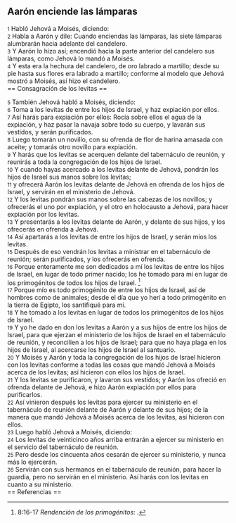 == Aarón enciende las lámparas ==

{{anchor|1}} <small>1</small> Habló Jehová a Moisés, diciendo:<br>
{{anchor|2}} <small>2</small> Habla a Aarón y dile: Cuando enciendas las lámparas, las siete lámparas alumbrarán hacia adelante del candelero.<br>
{{anchor|3}} <small>3</small> Y Aarón lo hizo así; encendió hacia la parte anterior del candelero sus lámparas, como Jehová lo mandó a Moisés.<br>
{{anchor|4}} <small>4</small> Y esta era la hechura del candelero, de oro labrado a martillo; desde su pie hasta sus flores era labrado a martillo; conforme al modelo que Jehová mostró a Moisés, así hizo el candelero.<br>
== Consagración de los levitas ==

{{anchor|5}} <small>5</small> También Jehová habló a Moisés, diciendo:<br>
{{anchor|6}} <small>6</small> Toma a los levitas de entre los hijos de Israel, y haz expiación por ellos.<br>
{{anchor|7}} <small>7</small> Así harás para expiación por ellos: Rocía sobre ellos el agua de la expiación, y haz pasar la navaja sobre todo su cuerpo, y lavarán sus vestidos, y serán purificados.<br>
{{anchor|8}} <small>8</small> Luego tomarán un novillo, con su ofrenda de flor de harina amasada con aceite; y tomarás otro novillo para expiación.<br>
{{anchor|9}} <small>9</small> Y harás que los levitas se acerquen delante del tabernáculo de reunión, y reunirás a toda la congregación de los hijos de Israel.<br>
{{anchor|10}} <small>10</small> Y cuando hayas acercado a los levitas delante de Jehová, pondrán los hijos de Israel sus manos sobre los levitas;<br>
{{anchor|11}} <small>11</small> y ofrecerá Aarón los levitas delante de Jehová en ofrenda de los hijos de Israel, y servirán en el ministerio de Jehová.<br>
{{anchor|12}} <small>12</small> Y los levitas pondrán sus manos sobre las cabezas de los novillos; y ofrecerás el uno por expiación, y el otro en holocausto a Jehová, para hacer expiación por los levitas.<br>
{{anchor|13}} <small>13</small> Y presentarás a los levitas delante de Aarón, y delante de sus hijos, y los ofrecerás en ofrenda a Jehová.<br>
{{anchor|14}} <small>14</small> Así apartarás a los levitas de entre los hijos de Israel, y serán míos los levitas.<br>
{{anchor|15}} <small>15</small> Después de eso vendrán los levitas a ministrar en el tabernáculo de reunión; serán purificados, y los ofrecerás en ofrenda.<br>
{{anchor|16}} <small>16</small> Porque enteramente me son dedicados a mí los levitas de entre los hijos de Israel, en lugar de todo primer nacido; los he tomado para mí en lugar de los primogénitos de todos los hijos de Israel. <ref>8:16-17 ''Rendención de los primogénitos'': {{lib|LU|122|9|1}}.</ref><br>
{{anchor|17}} <small>17</small> Porque mío es todo primogénito de entre los hijos de Israel, así de hombres como de animales; desde el día que yo herí a todo primogénito en la tierra de Egipto, los santifiqué para mí.<br>
{{anchor|18}} <small>18</small> Y he tomado a los levitas en lugar de todos los primogénitos de los hijos de Israel.<br>
{{anchor|19}} <small>19</small> Y yo he dado en don los levitas a Aarón y a sus hijos de entre los hijos de Israel, para que ejerzan el ministerio de los hijos de Israel en el tabernáculo de reunión, y reconcilien a los hijos de Israel; para que no haya plaga en los hijos de Israel, al acercarse los hijos de Israel al santuario.<br>
{{anchor|20}} <small>20</small> Y Moisés y Aarón y toda la congregación de los hijos de Israel hicieron con los levitas conforme a todas las cosas que mandó Jehová a Moisés acerca de los levitas; así hicieron con ellos los hijos de Israel.<br>
{{anchor|21}} <small>21</small> Y los levitas se purificaron, y lavaron sus vestidos; y Aarón los ofreció en ofrenda delante de Jehová, e hizo Aarón expiación por ellos para purificarlos.<br>
{{anchor|22}} <small>22</small> Así vinieron después los levitas para ejercer su ministerio en el tabernáculo de reunión delante de Aarón y delante de sus hijos; de la manera que mandó Jehová a Moisés acerca de los levitas, así hicieron con ellos.<br>
{{anchor|23}} <small>23</small> Luego habló Jehová a Moisés, diciendo:<br>
{{anchor|24}} <small>24</small> Los levitas de veinticinco años arriba entrarán a ejercer su ministerio en el servicio del tabernáculo de reunión.<br>
{{anchor|25}} <small>25</small> Pero desde los cincuenta años cesarán de ejercer su ministerio, y nunca más lo ejercerán.<br>
{{anchor|26}} <small>26</small> Servirán con sus hermanos en el tabernáculo de reunión, para hacer la guardia, pero no servirán en el ministerio. Así harás con los levitas en cuanto a su ministerio.<br>
== Referencias ==

<references />
